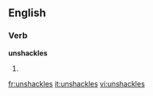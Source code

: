 ==English==

===Verb===
'''unshackles'''

# {{third-person singular of|[[unshackle]]}}

[[fr:unshackles]]
[[it:unshackles]]
[[vi:unshackles]]